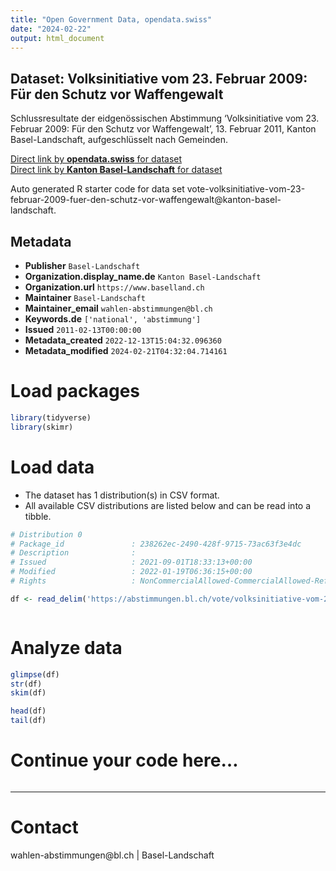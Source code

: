 ```yaml
---
title: "Open Government Data, opendata.swiss"
date: "2024-02-22"
output: html_document
---
```


## Dataset: Volksinitiative vom 23. Februar 2009: Für den Schutz vor Waffengewalt

Schlussresultate der eidgenössischen Abstimmung 'Volksinitiative vom 23. Februar 2009: Für den Schutz vor Waffengewalt', 13. Februar 2011, Kanton Basel-Landschaft, aufgeschlüsselt nach Gemeinden.

[Direct link by **opendata.swiss** for dataset](https://opendata.swiss/de/dataset/volksinitiative-vom-23-februar-2009-fur-den-schutz-vor-waffengewalt1)<br>
[Direct link by **Kanton Basel-Landschaft** for dataset](https://abstimmungen.bl.ch/vote/volksinitiative-vom-23-februar-2009-fuer-den-schutz-vor-waffengewalt/data)

Auto generated R starter code for data set vote-volksinitiative-vom-23-februar-2009-fuer-den-schutz-vor-waffengewalt@kanton-basel-landschaft.

## Metadata

- **Publisher** `Basel-Landschaft`
- **Organization.display_name.de** `Kanton Basel-Landschaft`
- **Organization.url** `https://www.baselland.ch`
- **Maintainer** `Basel-Landschaft`
- **Maintainer_email** `wahlen-abstimmungen@bl.ch`
- **Keywords.de** `['national', 'abstimmung']`
- **Issued** `2011-02-13T00:00:00`
- **Metadata_created** `2022-12-13T15:04:32.096360`
- **Metadata_modified** `2024-02-21T04:32:04.714161`


# Load packages

```r

library(tidyverse)
library(skimr)

```

# Load data

-   The dataset has 1 distribution(s) in CSV format.
-   All available CSV distributions are listed below and can be read into a tibble.

```r

# Distribution 0
# Package_id               : 238262ec-2490-428f-9715-73ac63f3e4dc
# Description              : 
# Issued                   : 2021-09-01T18:33:13+00:00
# Modified                 : 2022-01-19T06:36:15+00:00
# Rights                   : NonCommercialAllowed-CommercialAllowed-ReferenceRequired

df <- read_delim('https://abstimmungen.bl.ch/vote/volksinitiative-vom-23-februar-2009-fuer-den-schutz-vor-waffengewalt/data-csv')



```

# Analyze data

```r

glimpse(df)
str(df)
skim(df)

head(df)
tail(df)

```

# Continue your code here...

```r

```

------------------------------------------------------------------------

# Contact

wahlen-abstimmungen@bl.ch | Basel-Landschaft
